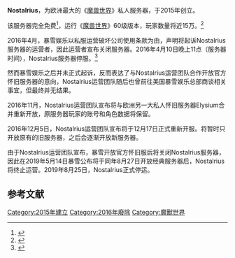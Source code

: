 {{NoteTA
| G1 = Games
}}

'''Nostalrius'''，为欧洲最大的《[[魔兽世界|魔兽世界]]》私人服务器，于2015年创立。

该服务器完全免费<ref>{{Cite web |url=http://www.3dmgame.com/news/201604/3557579.html |title=暴雪取缔《魔兽世界》怀旧私服 数万玩家留名请愿 |accessdate=2016-04-16 |archive-date=2016-04-11 |archive-url=https://web.archive.org/web/20160411015101/http://www.3dmgame.com/news/201604/3557579.html |dead-url=no }}</ref>，运行《[[魔兽世界|魔兽世界]]》60级版本，玩家数量将近15万。<ref>{{Cite web |url=http://news.uuu9.com/oumei/201604/384241.shtml |title=暴雪再次起诉私服 欧洲最大魔兽怀旧服务器将关闭 |accessdate=2016-04-16 |archive-date=2019-02-17 |archive-url=https://web.archive.org/web/20190217102554/http://news.uuu9.com/oumei/201604/384241.shtml |dead-url=no }}</ref>

2016年4月，暴雪娱乐以私服运营破坏公司使用条款为由，声明将起诉Nostalrius服务器的运营者，因此运营者宣布关闭服务器。2016年4月10日晚上11点（服务器时间），Nostalrius服务器停服。<ref>{{Cite web |url=http://games.sina.com.cn/o/z/wow/2016-04-13/fxrcizs7419541.shtml |title=最大私服Nostalrius正式告停 或将公布服务器资料 |accessdate=2016-04-16 |archive-date=2016-04-27 |archive-url=https://web.archive.org/web/20160427175409/http://games.sina.com.cn/o/z/wow/2016-04-13/fxrcizs7419541.shtml |dead-url=no }}</ref>

然而暴雪娱乐之后并未正式起诉，反而表达了与Nostalrius运营团队合作开放官方怀旧服务器的意向，Nostalrius运营团队随后也曾前往美国暴雪娱乐总部商谈相关事宜，但最终并无结果。

2016年11月，Nostalrius运营团队宣布将与欧洲另一大私人怀旧服务器Elysium合并重新开放，原服务器玩家的账号和角色数据将保留。

2016年12月5日，Nostalrius运营团队宣布将于12月17日正式重新开服。将暂时只开放原有的旧服务器，之后会逐渐开放新服务器。

由于Nostalrius运营团队宣布，暴雪开放官方怀旧服后将关闭Nostalrius服务器，因此在2019年5月14日暴雪公布将于同年8月27日开放经典服务器后，Nostalrius将终止运营。2019年8月25日，Nostalrius正式停运。

== 参考文献 ==
{{Reflist}}

{{Warcraft universe}}

[[Category:2015年建立|Category:2015年建立]]
[[Category:2016年廢除|Category:2016年廢除]]
[[Category:魔獸世界|Category:魔獸世界]]